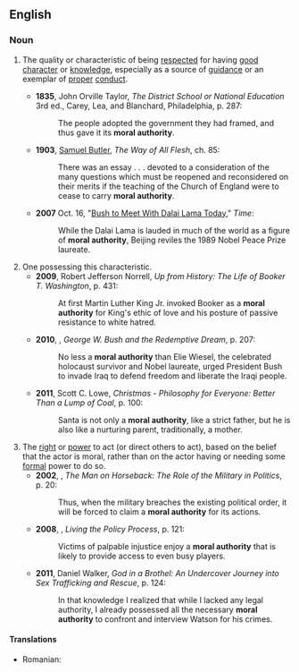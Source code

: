 ==English==
{{wikipedia}}

===Noun===
{{en-noun|head=[[moral]] [[authority]]|-}}

# {{lb|en|of a person, institution, or written work}} The quality or characteristic of being [[respect]]ed for having [[good]] [[character]] or [[knowledge]], especially as a source of [[guidance]] or an exemplar of [[proper]] [[conduct]].
#* '''1835''', John Orville Taylor, ''The District School or National Education'' 3rd ed., Carey, Lea, and Blanchard, Philadelphia, p. 287:
#*: The people adopted the government they had framed, and thus gave it its '''moral authority'''.
#* '''1903''', [[w:Samuel_Butler_(novelist)|Samuel Butler]], ''The Way of All Flesh'', ch. 85:
#*: There was an essay . . . devoted to a consideration of the many questions which must be reopened and reconsidered on their merits if the teaching of the Church of England were to cease to carry '''moral authority'''.
#* '''2007''' Oct. 16, "[http://www.time.com/time/world/article/0,8599,1671966,00.html Bush to Meet With Dalai Lama Today]," ''Time'':
#*: While the Dalai Lama is lauded in much of the world as a figure of '''moral authority''', Beijing reviles the 1989 Nobel Peace Prize laureate.
# One possessing this characteristic.
#* '''2009''', Robert Jefferson Norrell, ''Up from History: The Life of Booker T. Washington'', p. 431:
#*: At first Martin Luther King Jr. invoked Booker as a '''moral authority''' for King's ethic of love and his posture of passive resistance to white hatred.
#* '''2010''', {{w|Dan P. McAdams}}, ''George W. Bush and the Redemptive Dream'', p. 207:
#*: No less a '''moral authority''' than Elie Wiesel, the celebrated holocaust survivor and Nobel laureate, urged President Bush to invade Iraq to defend freedom and liberate the Iraqi people.
#* '''2011''', Scott C. Lowe, ''Christmas - Philosophy for Everyone: Better Than a Lump of Coal'', p. 100:
#*: Santa is not only a '''moral authority''', like a strict father, but he is also like a nurturing parent, traditionally, a mother.
# The [[right]] or [[power]] to act (or direct others to act), based on the belief that the actor is moral, rather than on the actor having or needing some [[formal]] power to do so.
#* '''2002''', {{w|Samuel Edward Finer}}, ''The Man on Horseback: The Role of the Military in Politics'', p. 20:
#*: Thus, when the military breaches the existing political order, it will be forced to claim a '''moral authority''' for its actions.
#* '''2008''', {{w|Philip B. Heymann}}, ''Living the Policy Process'', p. 121:
#*: Victims of palpable injustice enjoy a '''moral authority''' that is likely to provide access to even busy players.
#* '''2011''', Daniel Walker, ''God in a Brothel: An Undercover Journey into Sex Trafficking and Rescue'', p. 124:
#*: In that knowledge I realized that while I lacked any legal authority, I already possessed all the necessary '''moral authority''' to confront and interview Watson for his crimes.

====Translations====
{{trans-top|quality or characteristic of being respected for being moral}}
* Romanian: {{t|ro|autoritate morală|f}}
{{trans-mid}}
{{trans-bottom}}